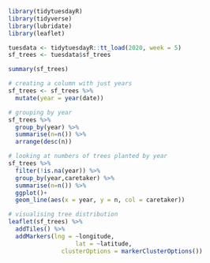 ```r
library(tidytuesdayR)
library(tidyverse)
library(lubridate)
library(leaflet)
```
```r
tuesdata <- tidytuesdayR::tt_load(2020, week = 5)
sf_trees <- tuesdata$sf_trees
```
```r
summary(sf_trees)
```
```r
# creating a column with just years
sf_trees <- sf_trees %>% 
  mutate(year = year(date))
```
```r
# grouping by year 
sf_trees %>% 
  group_by(year) %>% 
  summarise(n=n()) %>% 
  arrange(desc(n))

```
```r
# looking at numbers of trees planted by year
sf_trees %>% 
  filter(!is.na(year)) %>% 
  group_by(year,caretaker) %>% 
  summarise(n=n()) %>% 
  ggplot()+
  geom_line(aes(x = year, y = n, col = caretaker)) 
```
```r
# visualising tree distribution
leaflet(sf_trees) %>%
  addTiles() %>%  
  addMarkers(lng = ~longitude,
                   lat = ~latitude, 
               clusterOptions = markerClusterOptions())
```

